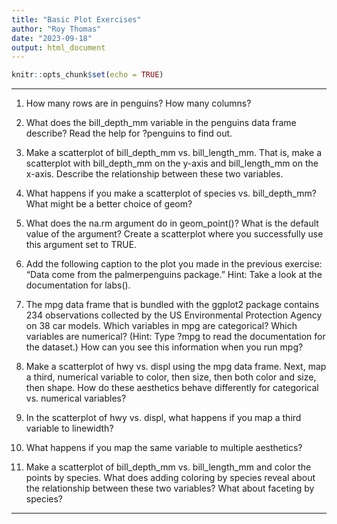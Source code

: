 ```yaml
---
title: "Basic Plot Exercises"
author: "Roy Thomas"
date: "2023-09-18"
output: html_document
---
```


```r
knitr::opts_chunk$set(echo = TRUE)
```

---


1. How many rows are in penguins? How many columns?

2. What does the bill_depth_mm variable in the penguins data frame describe? Read the help for ?penguins to find out.

3. Make a scatterplot of bill_depth_mm vs. bill_length_mm. That is, make a scatterplot with bill_depth_mm on the y-axis and bill_length_mm on the x-axis. Describe the relationship between these two variables.

4. What happens if you make a scatterplot of species vs. bill_depth_mm? What might be a better choice of geom?

5. What does the na.rm argument do in geom_point()? What is the default value of the argument? Create a scatterplot where you successfully use this argument set to TRUE.

6. Add the following caption to the plot you made in the previous exercise: “Data come from the palmerpenguins package.” Hint: Take a look at the documentation for labs().

7. The mpg data frame that is bundled with the ggplot2 package contains 234 observations collected by the US Environmental Protection Agency on 38 car models. Which variables in mpg are categorical? Which variables are numerical? (Hint: Type ?mpg to read the documentation for the dataset.) How can you see this information when you run mpg?

8. Make a scatterplot of hwy vs. displ using the mpg data frame. Next, map a third, numerical variable to color, then size, then both color and size, then shape. How do these aesthetics behave differently for categorical vs. numerical variables?

9. In the scatterplot of hwy vs. displ, what happens if you map a third variable to linewidth?

10. What happens if you map the same variable to multiple aesthetics?

11. Make a scatterplot of bill_depth_mm vs. bill_length_mm and color the points by species. What does adding coloring by species reveal about the relationship between these two variables? What about faceting by species?

---